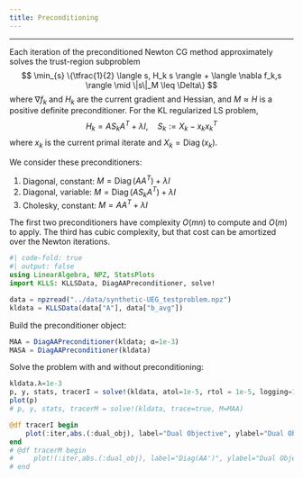 ```yaml
---
title: Preconditioning
---
```


\newcommand{\diag}{\operatorname{diag}}
\newcommand{\Diag}{\operatorname{Diag}}
\newcommand{\ip}[1]{\langle #1 \rangle}
****
Each iteration of the preconditioned Newton CG method approximately solves the trust-region subproblem
$$
\min_{s} \{\tfrac{1}{2} \ip{s, H_k s} + \ip{\nabla f_k,s } \mid \|s\|_M \leq \Delta\}
$$
where $\nabla f_k$ and $H_k$ are the current gradient and Hessian, and $M\approx H$ is a positive definite preconditioner. For the KL regularized LS problem,
$$
H_k = A S_k A^T + \lambda I, \quad S_k:= X_k - x_k x_k^T
$$
where $x_k$ is the current primal iterate and $X_k=\Diag(x_k)$.

We consider these preconditioners:

1. Diagonal, constant: $M = \Diag(AA^T) + \lambda I$
1. Diagonal, variable: $M = \Diag(AS_kA^T) + \lambda I$
1. Cholesky, constant: $M = AA^T + \lambda I$

The first two preconditioners have complexity $O(mn)$ to compute and $O(m)$ to apply. The third has cubic complexity, but that cost can be amortized over the Newton iterations.

```julia
#| code-fold: true
#| output: false 
using LinearAlgebra, NPZ, StatsPlots
import KLLS: KLLSData, DiagAAPreconditioner, solve!
```

```julia
data = npzread("../data/synthetic-UEG_testproblem.npz")
kldata = KLLSData(data["A"], data["b_avg"])
```

Build the preconditioner object:
```julia
MAA = DiagAAPreconditioner(kldata; α=1e-3)
MASA = DiagAAPreconditioner(kldata)
```

Solve the problem with and without preconditioning:
```julia
kldata.λ=1e-3
p, y, stats, tracerI = solve!(kldata, atol=1e-5, rtol = 1e-5, logging=100, M=MAA)
plot(p)
# p, y, stats, tracerM = solve!(kldata, trace=true, M=MAA)
```


```julia
@df tracerI begin
    plot(:iter,abs.(:dual_obj), label="Dual Objective", ylabel="Dual Objective", lw=2, left_margin=5Plots.mm, yscale=:log10)
end
# @df tracerM begin
#     plot!(:iter,abs.(:dual_obj), label="Diag(AA')", ylabel="Dual Objective", lw=2, left_margin=5Plots.mm, yscale=:log10)
# end
```

